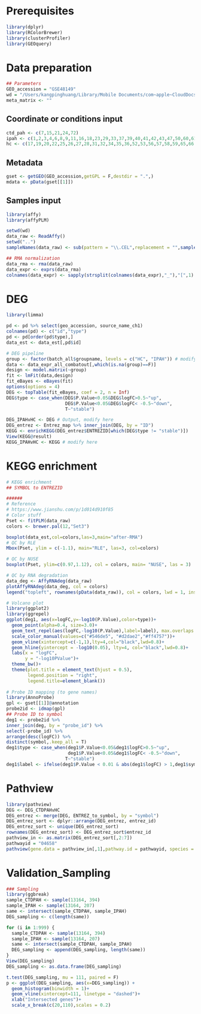 # Prerequisites

```r
library(dplyr)
library(RColorBrewer)
library(clusterProfiler)
library(GEOquery)
```

# Data preparation

```r
## Parameters
GEO_accession = "GSE48149"
wd = "/Users/kangpinghuang/Library/Mobile Documents/com~apple~CloudDocs/Core/Research/Rheumatology/CTD-PAH/Data/GSE117261_RAW"
meta_matrix <- ""
```

## Coordinate or conditions input

```r
ctd_pah <- c(7,15,21,24,72)
ipah <- c(1,2,3,4,6,8,9,11,16,18,23,29,33,37,39,40,41,42,43,47,50,60,61,62,63,70,71,74,77,79,82)
hc <- c(17,19,20,22,25,26,27,28,31,32,34,35,36,52,53,56,57,58,59,65,66,67,68,80,81)

```

## Metadata

```r

gset <- getGEO(GEO_accession,getGPL = F,destdir = ".",)
mdata <- pData(gset[[1]])
```

## Samples input

```r
library(affy)
library(affyPLM)

setwd(wd)
data_raw <- ReadAffy()
setwd("..")
sampleNames(data_raw) <- sub(pattern = "\\.CEL",replacement = "",sampleNames(data_raw))
```

```r
## RMA normalization
data_rma <- rma(data_raw)
data_expr <- exprs(data_rma)
colnames(data_expr) <- sapply(strsplit(colnames(data_expr),"_"),"[",1) # A name splitting sentence
```

# DEG

```r
library(limma)
```

```r
pd <- pd %>% select(geo_accession, source_name_ch1)
colnames(pd) <- c("id","type")
pd <- pd[order(pd$type),]
data_est <- data_est[,pd$id]
```

```r
# DEG pipeline
group <- factor(batch_all$groupname, levels = c("HC", "IPAH")) # modify here
data <- data_expr_all_combatout[,which(is.na(group)==F)]
design <- model.matrix(~group)
fit <- lmFit(data,design)
fit_eBayes <- eBayes(fit)
options(options = 4)
DEG <- topTable(fit_eBayes, coef = 2, n = Inf)
DEG$type <- case_when(DEG$P.Value<0.05&DEG$logFC>0.5~"up",
                      DEG$P.Value<0.05&DEG$logFC< -0.5~"down",
                      T~"stable")

DEG_IPAHvHC <- DEG # Output, modify here
DEG_entrez <- Entrez_map %>% inner_join(DEG, by = "ID")
KEGG <- enrichKEGG(DEG_entrez$ENTREZID[which(DEG$type != "stable")])
View(KEGG@result)
KEGG_IPAHvHC <- KEGG # modify here
```

# KEGG enrichment

```r
# KEGG enrichment
## SYMBOL to ENTREZID

######
# Reference
# https://www.jianshu.com/p/1d014d910f85
# Color stuff
Pset <- fitPLM(data_raw)
colors <- brewer.pal(12,"Set3")

boxplot(data_est,col=colors,las=3,main="after-RMA")
# QC by RLE
Mbox(Pset, ylim = c(-1.1), main="RLE", las=3, col=colors)

# QC by NUSE
boxplot(Pset, ylim=c(0.97,1.12), col = colors, main= "NUSE", las = 3)

# QC by RNA degradation
data_deg <- AffyRNAdeg(data_raw)
plotAffyRNAdeg(data_deg, col = colors)
legend("topleft", rownames(pData(data_raw)), col = colors, lwd = 1, inset = 0.05, cex = 0.5)

# Volcano plot
library(ggplot2)
library(ggrepel)
ggplot(deg1, aes(x=logFC,y=-log10(P.Value),color=type))+
  geom_point(alpha=0.4, size=3.0)+
  geom_text_repel(aes(logFC,-log10(P.Value),label=label), max.overlaps = 20)+
  scale_color_manual(values=c("#546de5", "#d2dae2","#ff4757"))+
  geom_vline(xintercept=c(-1,1),lty=4,col="black",lwd=0.8)+
  geom_hline(yintercept = -log10(0.05), lty=4, col="black",lwd=0.8)+
  labs(x = "logFC",
       y = "-log10PValue")+
  theme_bw()+
  theme(plot.title = element_text(hjust = 0.5),
        legend.position = "right",
        legend.title=element_blank())
        
# Probe ID mapping (to gene names)
library(AnnoProbe)
gpl <- gset[[1]]@annotation
probe2id <- idmap(gpl)
## Probe ID to symbol
deg1 <- probe2id %>% 
inner_join(deg, by = "probe_id") %>%
select(-probe_id) %>%
arrange(desc(logFC)) %>%
distinct(symbol,.keep_all = T)
deg1$type <- case_when(deg1$P.Value<0.05&deg1$logFC>0.5~"up",
                       deg1$P.Value<0.05&deg1$logFC< -0.5~"down",
                      T~"stable")
deg1$label <- ifelse(deg1$P.Value < 0.01 & abs(deg1$logFC) > 1,deg1$symbol,"")
```

# Pathview

```r
library(pathview)
DEG <- DEG_CTDPAHvHC
DEG_entrez <- merge(DEG, ENTREZ_to_symbol, by = "symbol")
DEG_entrez_sort <- dplyr::arrange(DEG_entrez, entrez_id)
DEG_entrez_sort <- unique(DEG_entrez_sort)
rownames(DEG_entrez_sort) <- DEG_entrez_sort$entrez_id
pathview_in <- as.matrix(DEG_entrez_sort[,2:7])
pathwayid = "04658"
pathview(gene.data = pathview_in[,1],pathway.id = pathwayid, species = "hsa", out.suffix = "CTD-PAHvHC")
```

# Validation_Sampling

```r
### Sampling
library(ggbreak)
sample_CTDPAH <- sample(13164, 394)
sample_IPAH <- sample(13164, 207)
same <- intersect(sample_CTDPAH, sample_IPAH)
DEG_sampling <- c(length(same))

for (i in 1:999) {
  sample_CTDPAH <- sample(13164, 394)
  sample_IPAH <- sample(13164, 207)
  same <- intersect(sample_CTDPAH, sample_IPAH)
  DEG_sampling <- append(DEG_sampling, length(same))
}
View(DEG_sampling)
DEG_sampling <- as.data.frame(DEG_sampling)

t.test(DEG_sampling, mu = 111, paired = F)
p <- ggplot(DEG_sampling, aes(x=DEG_sampling)) +
  geom_histogram(binwidth = 1)+
  geom_vline(xintercept=111, linetype = "dashed")+
  xlab("Intersected genes")+
  scale_x_break(c(20,110),scales = 0.2)
```
